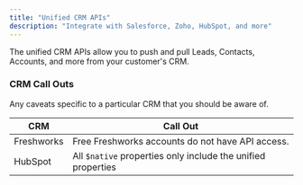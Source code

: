 ```yaml
---
title: "Unified CRM APIs"
description: "Integrate with Salesforce, Zoho, HubSpot, and more"
---
```


The unified CRM APIs allow you to push and pull Leads, Contacts, Accounts, and more from your customer's CRM.

### CRM Call Outs

Any caveats specific to a particular CRM that you should be aware of.

| CRM        | Call Out                                                     |
| ---------- | ------------------------------------------------------------ |
| Freshworks | Free Freshworks accounts do not have API access.             |
| HubSpot    | All `$native` properties only include the unified properties |
